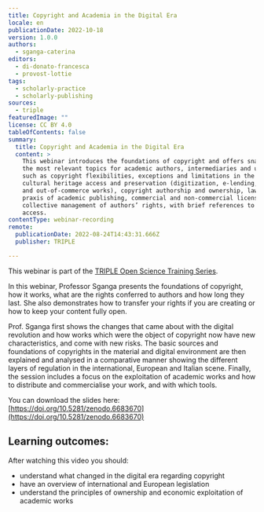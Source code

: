 ```yaml
---
title: Copyright and Academia in the Digital Era
locale: en
publicationDate: 2022-10-18
version: 1.0.0
authors:
  - sganga-caterina
editors:
  - di-donato-francesca
  - provost-lottie
tags:
  - scholarly-practice
  - scholarly-publishing
sources:
  - triple
featuredImage: ""
license: CC BY 4.0
tableOfContents: false
summary:
  title: Copyright and Academia in the Digital Era
  content: >
    This webinar introduces the foundations of copyright and offers snapshots on
    the most relevant topics for academic authors, intermediaries and users,
    such as copyright flexibilities, exceptions and limitations in the field of
    cultural heritage access and preservation (digitization, e-lending, orphan
    and out-of-commerce works), copyright authorship and ownership, law and
    praxis of academic publishing, commercial and non-commercial licensing,
    collective management of authors’ rights, with brief references to open
    access.
contentType: webinar-recording
remote:
  publicationDate: 2022-08-24T14:43:31.666Z
  publisher: TRIPLE

---
```


This webinar is part of the [TRIPLE Open Science Training Series](https://project.gotriple.eu/training/).

In this webinar, Professor Sganga presents the foundations of copyright, how it works, what are the rights conferred to authors and how long they last. She also demonstrates how to transfer your rights if you are creating or how to keep your content fully open.

Prof. Sganga first shows the changes that came about with the digital revolution and how works which were the object of copyright now have new characteristics, and come with new risks. The basic sources and foundations of copyrights in the material and digital environment are then explained and analysed in a comparative manner showing the different layers of regulation in the international, European and Italian scene. Finally, the session includes a focus on the exploitation of academic works and how to distribute and commercialise your work, and with which tools.

You can download the slides here: [https://doi.org/10.5281/zenodo.6683670](https://doi.org/10.5281/zenodo.6683670)

## Learning outcomes: 

After watching this video you should:

- understand what changed in the digital era regarding copyright
- have an overview of international and European legislation
- understand the principles of ownership and economic exploitation of academic works

<VideoCard
  provider="youtube"
  id="ckQOIM99_DU"
  title="Copyright and Academia in the Digital Era"
  subtitle="Click here to view"
  image="images/copyright-triple.jpg"
/>
